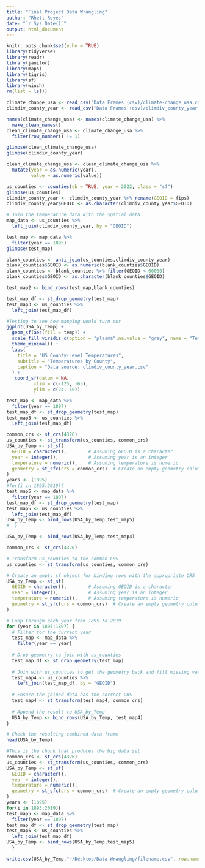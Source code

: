 ```yaml
---
title: "Final Project Data Wrangling"
author: "Rhett Reyes"
date: "`r Sys.Date()`"
output: html_document
---
```


```r
knitr::opts_chunk$set(echo = TRUE) 
library(tidyverse) 
library(readr) 
library(janitor) 
library(maps) 
library(tigris) 
library(sf) 
library(winch)
rm(list = ls())
```

```r
climate_change_usa <- read_csv("Data Frames (csv)/climate-change_usa.csv")
climdiv_county_year <- read_csv("Data Frames (csv)/climdiv_county_year.csv")
```

```r
names(climate_change_usa) <- names(climate_change_usa) %>% 
  make_clean_names() 
clean_climate_change_usa <- climate_change_usa %>%
  filter(row_number() != 1)  
```

```r
glimpse(clean_climate_change_usa) 
glimpse(climdiv_county_year)
```

```r
clean_climate_change_usa <- clean_climate_change_usa %>% 
  mutate(year = as.numeric(year), 
         value = as.numeric(value))
```

```r
us_counties <- counties(cb = TRUE, year = 2022, class = "sf")
glimpse(us_counties)  
climdiv_county_year <- climdiv_county_year %>% rename(GEOID = fips)
climdiv_county_year$GEOID <- as.character(climdiv_county_year$GEOID)
```


```r

# Join the temperature data with the spatial data
map_data <- us_counties %>%
  left_join(climdiv_county_year, by = "GEOID")
```

```r
test_map <- map_data %>% 
  filter(year == 1895)  
glimpse(test_map)
```

```r
blank_counties <- anti_join(us_counties,climdiv_county_year)  
blank_counties$GEOID <- as.numeric(blank_counties$GEOID)
blank_counties <- blank_counties %>% filter(GEOID < 60000) 
blank_counties$GEOID <- as.character(blank_counties$GEOID)
```

```r
test_map2 <- bind_rows(test_map,blank_counties) 
```

```r
test_map_df <- st_drop_geometry(test_map)
test_map3 <- us_counties %>% 
  left_join(test_map_df)
```


```r
#Testing to see how mapping would turn out
ggplot(USA_by_Temp) +
  geom_sf(aes(fill = temp)) +
  scale_fill_viridis_c(option = "plasma",na.value = "gray", name = "Temperature") +
  theme_minimal() +
  labs(
    title = "US County-Level Temperatures",
    subtitle = "Temperatures by County",
    caption = "Data source: climdiv_county_year.csv"
  ) + 
   coord_sf(datum = NA,
          xlim = c(-125, -65), 
          ylim = c(24, 50)) 
```


```r
test_map <- map_data %>% 
  filter(year == 1897)
test_map_df <- st_drop_geometry(test_map)
test_map3 <- us_counties %>% 
  left_join(test_map_df)
```



```r
common_crs <- st_crs(4326)
us_counties <- st_transform(us_counties, common_crs)
USA_by_Temp <- st_sf(
  GEOID = character(),        # Assuming GEOID is a character
  year = integer(),           # Assuming year is an integer
  temperature = numeric(),    # Assuming temperature is numeric
  geometry = st_sfc(crs = common_crs)  # Create an empty geometry column with the common CRS
)
years <- (1895) 
#for(i in 1895:2019){ 
test_map5 <- map_data %>% 
  filter(year == 1897)
test_map_df <- st_drop_geometry(test_map)
test_map5 <- us_counties %>% 
  left_join(test_map_df)
USA_by_Temp <- bind_rows(USA_by_Temp,test_map5) 
#  }
```
```r
USA_by_Temp <- bind_rows(USA_by_Temp,test_map4)
```

```r
common_crs <- st_crs(4326)

# Transform us_counties to the common CRS
us_counties <- st_transform(us_counties, common_crs)

# Create an empty sf object for binding rows with the appropriate CRS
USA_by_Temp <- st_sf(
  GEOID = character(),        # Assuming GEOID is a character
  year = integer(),           # Assuming year is an integer
  temperature = numeric(),    # Assuming temperature is numeric
  geometry = st_sfc(crs = common_crs)  # Create an empty geometry column with the common CRS
)

# Loop through each year from 1895 to 2019
for (year in 1895:1897) {
  # Filter for the current year
  test_map <- map_data %>%
    filter(year == year)
  
  # Drop geometry to join with us_counties
  test_map_df <- st_drop_geometry(test_map)
  
  # Join with us_counties to get the geometry back and fill missing values
  test_map4 <- us_counties %>%
    left_join(test_map_df, by = "GEOID")
  
  # Ensure the joined data has the correct CRS
  test_map4 <- st_transform(test_map4, common_crs)
  
  # Append the result to USA_by_Temp
  USA_by_Temp <- bind_rows(USA_by_Temp, test_map4)
}

# Check the resulting combined data frame
head(USA_by_Temp)
```

```r
#This is the chunk that produces the big data set
common_crs <- st_crs(4326)
us_counties <- st_transform(us_counties, common_crs)
USA_by_Temp <- st_sf(
  GEOID = character(),       
  year = integer(),          
  temperature = numeric(),   
  geometry = st_sfc(crs = common_crs)  # Create an empty geometry column with the common CRS
)
years <- (1895) 
for(i in 1895:2019){ 
test_map5 <- map_data %>% 
  filter(year == 1897)
test_map_df <- st_drop_geometry(test_map)
test_map5 <- us_counties %>% 
  left_join(test_map_df)
USA_by_Temp <- bind_rows(USA_by_Temp,test_map5) 
  }
```

```r
write.csv(USA_by_Temp,"~/Desktop/Data Wrangling/filename.csv", row.names = FALSE)
```

